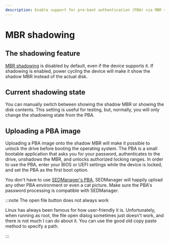 ```yaml
---
description: Enable support for pre-boot authentication (PBA) via MBR shadowing, and upload a PBA environment to unlock the drive before booting the operating system.
---
```


# MBR shadowing

## The shadowing feature

[MBR shadowing](/docs/overview/the_tcg_spec#mbr-shadowing) is disabled by default, even if the device supports it. If shadowing is enabled, power cycling the device will make it show the shadow MBR instead of the actual disk.

## Current shadowing state

You can manually switch between showing the shadow MBR or showing the disk contents. This setting is useful for testing, but, normally, you will only change the shadowing state from the PBA.

## Uploading a PBA image

Uploading a PBA image onto the shadow MBR will make it possible to unlock the drive before booting the operating system. The PBA is a small bootable application that asks you for your password, authenticates to the drive, unshadows the MBR, and unlocks authorized locking ranges. In order to use the PBA, enter your BIOS or UEFI settings while the device is locked, and set the PBA as the first boot option.

You don't have to use [SEDManager's PBA](https://github.com/petiaccja/sed-manager-pba/releases), SEDManager will happily upload any other PBA environment or even a cat picture. Make sure the PBA's password processing is compatible with SEDManager.

:::note The open file button does not always work

Linux has always been famous for how user-friendly it is. Unfortunately, when running as root, the file open dialog sometimes just doesn't work, and there is not much I can do about it. You can use the good old copy paste method to specify a path.

:::